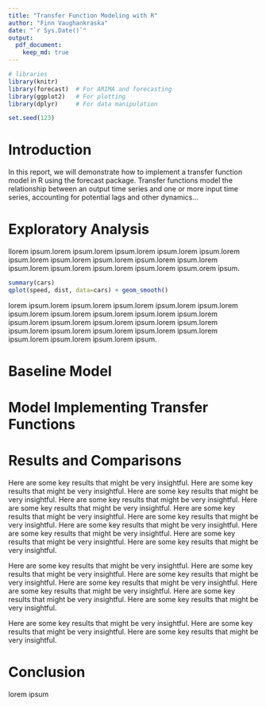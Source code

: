 ```yaml
---
title: "Transfer Function Modeling with R"
author: "Finn Vaughankraska"
date: "`r Sys.Date()`"
output: 
  pdf_document:
    keep_md: true
---
```


```r
# libraries
library(knitr)
library(forecast)  # For ARIMA and forecasting
library(ggplot2)   # For plotting
library(dplyr)     # For data manipulation

set.seed(123)
```

# Introduction
In this report, we will demonstrate how to implement a transfer function model in R using the forecast package. Transfer functions model the relationship between an output time series and one or more input time series, accounting for potential lags and other dynamics...

# Exploratory Analysis
llorem ipsum.lorem ipsum.lorem ipsum.lorem ipsum.lorem ipsum.lorem ipsum.lorem ipsum.lorem ipsum.lorem ipsum.lorem ipsum.lorem ipsum.lorem ipsum.lorem ipsum.lorem ipsum.lorem ipsum.orem ipsum.
```r
summary(cars)
qplot(speed, dist, data=cars) + geom_smooth()
```
lorem ipsum.lorem ipsum.lorem ipsum.lorem ipsum.lorem ipsum.lorem ipsum.lorem ipsum.lorem ipsum.lorem ipsum.lorem ipsum.lorem ipsum.lorem ipsum.lorem ipsum.lorem ipsum.lorem ipsum.lorem ipsum.lorem ipsum.lorem ipsum.lorem ipsum.lorem ipsum.lorem ipsum.lorem ipsum.lorem ipsum.lorem ipsum.

# Baseline Model

# Model Implementing Transfer Functions

# Results and Comparisons
Here are some key results that might be very insightful. Here are some key results that might be very insightful. Here are some key results that might be very insightful. Here are some key results that might be very insightful. Here are some key results that might be very insightful. Here are some key results that might be very insightful. Here are some key results that might be very insightful. Here are some key results that might be very insightful. Here are some key results that might be very insightful. Here are some key results that might be very insightful. Here are some key results that might be very insightful. 

Here are some key results that might be very insightful. Here are some key results that might be very insightful. Here are some key results that might be very insightful. Here are some key results that might be very insightful. Here are some key results that might be very insightful. Here are some key results that might be very insightful. Here are some key results that might be very insightful. 

Here are some key results that might be very insightful. Here are some key results that might be very insightful. Here are some key results that might be very insightful. 

# Conclusion
lorem ipsum